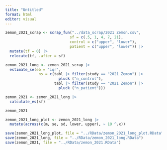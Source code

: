 ```yaml
---
title: "Untitled"
format: html
editor: visual
---
```


```r
zemon_2021_scrap <- scrap_fun("../data_scrap/2021 Zemon.csv",
                             sf = c(.5, 1, 4, 7, 21), 
                             control = c("upper", "lower"), 
                             patient = c("upper", "lower")) |> 
  mutate(tf = 0) |> 
  relocate(tf, .after = sf)
```

```r
zemon_2021_long <- zemon_2021_scrap |> 
  estimate_se(eb = "iqr", 
               ns = c(tabl |> filter(study == "2021 Zemon") |> 
                        pluck ("n_control"), 
                      tabl |> filter(study == "2021 Zemon") |> 
                        pluck ("n_patient")))

zemon_2021 <- zemon_2021_long |> 
  calculate_es(sf)

zemon_2021
```

```r
zemon_2021_long_plot <- zemon_2021_long |> 
  mutate(across(c(m, se, sd, lower, upper), ~ 10 ^.x))
```

```r
save(zemon_2021_long_plot, file = "../RData/zemon_2021_long_plot.RData")
save(zemon_2021_long, file = "../RData/zemon_2021_long.RData")
save(zemon_2021, file = "../RData/zemon_2021.RData")
```
